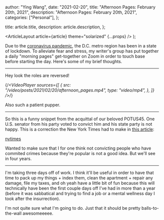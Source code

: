 
  author: "Ying Wang",
  date: "2021-02-20",
  title: "Afternoon Pages: February 20th, 2021",
  description: "Afternoon Pages: February 20th, 2021",
  categories: ["Personal"],
};

  title: article.title,
  description: article.description,
};

  <ArticleLayout article={article} theme="solarized" {...props} />
);

Due to the [coronavirus
pandemic](https://en.wikipedia.org/wiki/2019-20_coronavirus_pandemic), the D.C.
metro region has been in a state of lockdown. To alleviate fear and stress, my
writer's group has put together a daily "morning pages" get-together on Zoom in
order to touch base before starting the day. Here's some of my brief thoughts.

---

Hey look the roles are reversed!

{/*<VideoPlayer
  sources={[
    {
      src: "/video/posts/2021/02/20/afternoon_pages.mp4",
      type: "video/mp4",
    },
  ]}
/>*/}

Also such a patient pupper.

---

So this is a funny snippet from the acquittal of our beloved POTUS45. One U.S.
senator from his party voted to convict him and his state party is not happy.
This is a correction the New York Times had to make in [this
article](https://www.nytimes.com/2021/02/17/opinion/trump-mconnell-republicans.html):

[nytimes](/img/posts/2021/02/20/afternoon_pages.png)

Wanted to make sure that I for one think not convicting people who have commited
crimes because they're popular is not a good idea. But we'll see in four years.

---

I'm taking three days off of work. I think it'll be useful in order to have that
time to pack up my things + index them, clean the apartment + repair any damage,
file my taxes, and oh yeah have a little bit of fun because this will
technically have been the first couple days off I've had in more than a year
(before it was sabbatical and trying to find a job or a mental wellness day I
took after the insurrection).

I'm not quite sure what I'm going to do. Just that it should be pretty
balls-to-the-wall awesomeeeee.
